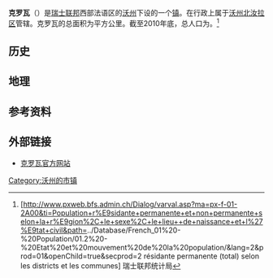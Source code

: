 {{瑞士市镇信息框
 | 市镇名称= 克罗瓦
 | 原文名称             = {{lang|fr|Croy}}
 | 图片                = Aerial view of the Croy-Romainmôtier train station, 2008-05-25.jpg
 | 纹章 = Croy-coat of arms.svg
 | 语言                   = [[法语|法语]]
 | 所属州               = 沃州
 | iso-code-region = 
 | 所属区               = [[沃州北汝拉区|沃州北汝拉区]]
 | lat_d=46|lat_m=42|lat_NS=N|long_d=6|long_m=29|long_EW=E
 | 邮政编码        = 1322
 | 市镇代码        = 5752
 | 面积                 = {{smn|4.48|5|100}}
 | 平均海拔        =  644
 | 人口               = {{smn|325|6}}
 | 主页  = www.croy.ch
 | 市镇长           = Catherine Rochat
 | 相邻市镇             = 
 | 友好城市             = 
|地图文件             = Karte Gemeinde Croy 2012.png
|}}
'''克罗瓦'''（{{lang-fr|Croy}}）是[[瑞士联邦|瑞士联邦]]西部法语区的[[沃州|沃州]]下设的一个[[瑞士市镇|镇]]。在行政上属于[[沃州北汝拉区|沃州北汝拉区]]管辖。克罗瓦的总面积为{{smn|4.48|5|100}}平方公里。截至2010年底，总人口为{{smn|325|6}}。<ref>{{fr}}[http://www.pxweb.bfs.admin.ch/Dialog/varval.asp?ma=px-f-01-2A00&ti=Population+r%E9sidante+permanente+et+non+permanente+selon+la+r%E9gion%2C+le+sexe%2C+le+lieu++de+naissance+et+l%27%E9tat+civil&path=../Database/French_01%20-%20Population/01.2%20-%20Etat%20et%20mouvement%20de%20la%20population/&lang=2&prod=01&openChild=true&secprod=2 résidante permanente (total) selon les districts et les communes] {{Wayback|url=http://www.pxweb.bfs.admin.ch/Dialog/varval.asp?ma=px-f-01-2A00&ti=Population+r%E9sidante+permanente+et+non+permanente+selon+la+r%E9gion%2C+le+sexe%2C+le+lieu++de+naissance+et+l%27%E9tat+civil&path=..%2FDatabase%2FFrench_01%20-%20Population%2F01.2%20-%20Etat%20et%20mouvement%20de%20la%20population%2F&lang=2&prod=01&openChild=true&secprod=2 |date=20150102165023 }} 瑞士联邦统计局</ref>

==历史==

==地理==

==参考资料==
{{reflist}}

==外部链接==
*{{fr}}[http://www.croy.ch 克罗瓦官方网站] {{Wayback|url=http://www.croy.ch/ |date=20201030221407 }}

{{DEFAULTSORT:Croy}}
{{沃州北汝拉区行政区划}}
[[Category:沃州的市镇|Category:沃州的市镇]]